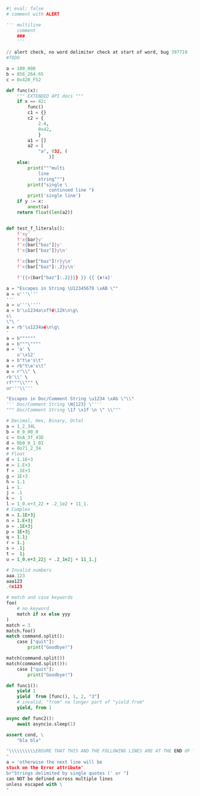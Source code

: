 ```python
#| eval: false
# comment with ALERT

''' multiline
    comment
    ###
    '''

// alert check, no word delimiter check at start of word, bug 397719
#TODO

a = 100_000
b = 856_264.65
c = 0x420_F52

def func(x):
    """ EXTENDED API docs """
    if x == 42:
        func()
        c1 = {}
        c2 = {
            2.4,
            0x42,
            }
        a1 = []
        a2 = [
            "a", 032, (
                )]
    else:
        print("""multi
            line
            string""")
        print("single \
                continued line ")
        print('single line')
    if y := x:
        anext(a)
    return float(len(a2))


def test_f_literals():
    f'xy'
    f'x{bar}y'
    f'x{bar["baz"]}y'
    f'x{bar["baz"]}y\n'

    f'x{bar["baz"]!r}y\n'
    f'x{bar["baz"]:.2}y\n'

    f'{{x{bar["baz"]:.2}}}} }} {{ {x!a}'

a = "Escapes in String \U12345678 \xAB \""
a = u'''\'''
'''
a = u'''\''''
a = b'\u1234a\xffé\12k\n\g\
s\
\"\ '
a = rb'\u1234aé\n\g\
'
a = b""""""
a = b"""\""""
a = 'a' \
    u'\x12'
a = b"t\e's\t"
a = rb"t\e's\t"
a = r"\\" \
rb'\\' \
rf"""\\""" \
ur'''\\'''

"Escapes in Doc/Comment String \u1234 \xAb \"\\"
''' Doc/Comment String \N{123} \''''
""" Doc/Comment String \17 \x1f \n \" \\"""

# Decimal, Hex, Binary, Octal
a = 1_2_34L
b = 0_0_00_0
c = 0xA_3f_43D
d = 0b0_0_1_01
e = 0o71_2_34
# Float
d = 1.1E+3
e = 1.E+3
f = .1E+3
g = 1E+3
h = 1.1
i = 1.
j = .1
k =  1
l = 1_0.e+3_22 + .2_1e2 + 11_1.
# Complex
m = 1.1E+3j
n = 1.E+3j
o = .1E+3j
p = 1E+3j
q = 1.1j
r = 1.j
s = .1j
t =  1j
u = 1_0.e+3_22j + .2_1e2j + 11_1.j

# Invalid numbers
aaa.123
aaa123
.0x123

# match and case keywords
foo(
    # no keyword
    match if xx else yyy
)
match = 3
match.foo()
match command.split():
    case ["quit"]:
        print("Goodbye!")

match(command.split())
match(command.split()):
    case ["quit"]:
        print("Goodbye!")

def func1():
    yield 1
    yield  from [func(), 1, 2, "3"]
    # invalid, "from" no longer part of "yield from"
    yield, from 1

async def func2():
    await asyncio.sleep(1)

assert cond, \
    "bla bla"

"\\\\\\\\\\ENSURE THAT THIS AND THE FOLLOWING LINES ARE AT THE END OF THE FILE\\\\\\\\\\ \
"
a = 'otherwise the next line will be
stuck on the Error attribute'
br"Strings delimited by single quotes (' or ")
can NOT be defined across multiple lines
unless escaped with \
"
```
